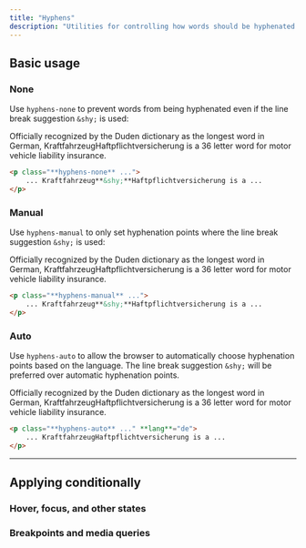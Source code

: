 ```yaml
---
title: "Hyphens"
description: "Utilities for controlling how words should be hyphenated."
---
```




## Basic usage

### None
Use `hyphens-none` to prevent words from being hyphenated even if the line break suggestion `&shy;` is used:


<Example p="none">
  <div class="overflow-x-scroll sm:overflow-x-visible px-4">
    <div class="mx-auto max-w-xs bg-white shadow-xl p-12 text-slate-500 dark:bg-slate-800 dark:text-slate-400">  
      <p class="hyphens-none">Officially recognized by the Duden dictionary as the longest word in German, <span class="text-slate-900 font-medium dark:text-slate-200" lang="de"> Kraftfahrzeug&shy;Haftpflichtversicherung</span> is a 36 letter word for motor vehicle liability insurance.</p>
    </div>
  </div>
</Example>

```html
<p class="**hyphens-none** ...">
    ... Kraftfahrzeug**&shy;**Haftpflichtversicherung is a ...
</p>
```

### Manual

Use `hyphens-manual` to only set hyphenation points where the line break suggestion `&shy;` is used:


<Example p="none">
  <div class="overflow-x-scroll sm:overflow-x-visible px-4">
    <div class="mx-auto max-w-xs bg-white shadow-xl p-12 text-slate-500 dark:bg-slate-800 dark:text-slate-400">
      <p class="hyphens-manual">Officially recognized by the Duden dictionary as the longest word in German, <span class="text-slate-900 font-medium dark:text-slate-200" lang="de"> Kraftfahrzeug&shy;Haftpflichtversicherung</span> is a 36 letter word for motor vehicle liability insurance.</p>
    </div>
  </div>
</Example>

```html
<p class="**hyphens-manual** ...">
    ... Kraftfahrzeug**&shy;**Haftpflichtversicherung is a ...
</p>
```

### Auto

Use `hyphens-auto` to allow the browser to automatically choose hyphenation points based on the language. The line break suggestion `&shy;` will be preferred over automatic hyphenation points.


<Example p="none">
  <div class="overflow-x-scroll sm:overflow-x-visible px-4">
    <div class="mx-auto max-w-xs bg-white shadow-xl p-12 text-slate-500 dark:bg-slate-800 dark:text-slate-400 ">
       <p class="hyphens-auto">Officially recognized by the Duden dictionary as the longest word in German, <span class="text-slate-900 font-medium dark:text-slate-200" lang="de"> KraftfahrzeugHaftpflichtversicherung</span> is a 36 letter word for motor vehicle liability insurance.</p>
    </div>
  </div>
</Example>

```html
<p class="**hyphens-auto** ..." **lang**="de">
    ... KraftfahrzeugHaftpflichtversicherung is a ...
</p>
```


---

## <Heading ignore>Applying conditionally</Heading>

### <Heading ignore>Hover, focus, and other states</Heading>

<HoverFocusAndOtherStates defaultClass="hyphens-none" featuredClass="hyphens-auto" element="p" />

### <Heading ignore>Breakpoints and media queries</Heading>

<BreakpointsAndMediaQueries defaultClass="hyphens-none" featuredClass="hyphens-auto" element="p" />